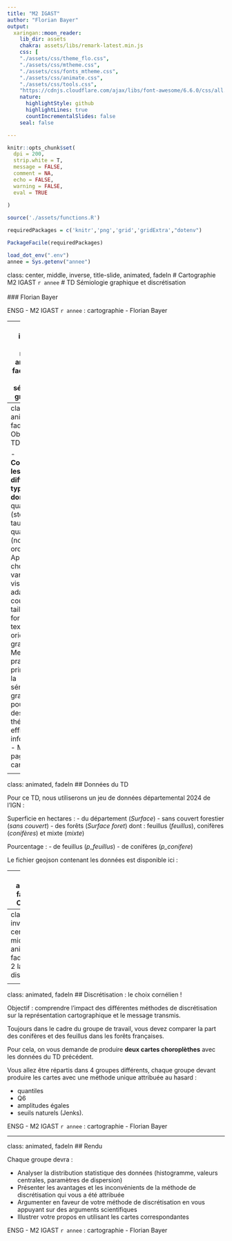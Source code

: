 ```yaml
---
title: "M2 IGAST"
author: "Florian Bayer"
output:
  xaringan::moon_reader:
    lib_dir: assets
    chakra: assets/libs/remark-latest.min.js
    css: [
    "./assets/css/theme_flo.css",
    "./assets/css/mtheme.css",
    "./assets/css/fonts_mtheme.css",
    "./assets/css/animate.css",
    "./assets/css/tools.css",
    "https://cdnjs.cloudflare.com/ajax/libs/font-awesome/6.6.0/css/all.min.css"]
    nature:
      highlightStyle: github
      highlightLines: true
      countIncrementalSlides: false
    seal: false

---
```

```r
knitr::opts_chunk$set(
  dpi = 200,
  strip.white = T,
  message = FALSE,
  comment = NA,
  echo = FALSE,
  warning = FALSE,
  eval = TRUE
  
)
```

```r
source('./assets/functions.R')

requiredPackages = c('knitr','png','grid','gridExtra',"dotenv")

PackageFacile(requiredPackages)

load_dot_env(".env")
annee = Sys.getenv("annee")

```



class: center, middle, inverse, title-slide, animated, fadeIn
# Cartographie M2 IGAST `r annee`
# TD Sémiologie graphique et discrétisation<br /> <br />
### Florian Bayer

<div class="my-footer"><span>ENSG - M2 IGAST `r annee` : cartographie - Florian Bayer</span></div> 


---
class: inverse, center, middle, animated, fadeIn  
# TD 1 la sémiologie graphique

<div class="my-footer-title "></div> 

---
class: animated, fadeIn
## Objectifs du TD 1

- **Comprendre les différents types de données** : quantitatives (stock, taux), qualitatives (nominales, ordinales).
- Apprendre à choisir les variables visuelles adaptées : couleur, taille, valeur, forme, texture, orientation, grain.
- Mettre en pratique les principes de la sémiologie graphique pour créer des cartes thématiques efficaces et informatives.
- Mettre en page une carte

<div class="my-footer"><span>ENSG - M2 IGAST `r annee` : cartographie - Florian Bayer</span></div> 

---
class: animated, fadeIn
## Données du TD

Pour ce TD, nous utiliserons un jeu de données départemental 2024 de l'IGN :

Superficie en hectares :
- du département (*Surface*)
- sans couvert forestier (*sans couvert*)
- des forêts (*Surface foret*) dont : feuillus (*feuillus*), conifères (*conifères*) et mixte (*mixte*)

Pourcentage : 
- de feuillus (*p_feuillus*)
- de conifères (*p_conifere*)
  
Le fichier geojson contenant les données est disponible ici : 


---
class: animated, fadeIn
## Consigne

Dans le cadre d'un groupe de travail du ministère rassemblant des professionnels des métiers de la forêt, vous êtes chargé de produire une carte.

Cette carte illustrera la répartition des forêts et des feuillus dans le rapport. Elle sera imprimée dans un rapport sur l'état des forêts en France métropolitaine. 

- Elle devra montrer à la fois **la surface des forêts** dans chaque département et la **part des feuillus**. 
- Vous pouvez utiliser les outils que vous préférez pour produire vos cartes (Magrit, Qgis, autre).
- Soignez la mise en page et justifiez vos choix de variables visuelles.
- Pour la discrétisation, vous utiliserez la méthode de Jenks en 5 classes en attendant le cours sur la discrétisation.

---
class: inverse, center, middle, animated, fadeIn  
# TD 2 la discrétisation

<div class="my-footer-title "></div> 

---
class: animated, fadeIn
## Discrétisation : le choix cornélien !

Objectif : comprendre l’impact des différentes méthodes de discrétisation sur la représentation cartographique et le message transmis.

Toujours dans le cadre du groupe de travail, vous devez comparer la part des conifères et des feuillus dans les forêts françaises.

Pour cela, on vous demande de produire **deux cartes choroplèthes** avec les données du TD précédent.

Vous allez être répartis dans 4 groupes différents, chaque groupe devant produire les cartes avec une méthode unique attribuée au hasard : 

- quantiles
- Q6
- amplitudes égales
- seuils naturels (Jenks).

<div class="my-footer"><span>ENSG - M2 IGAST `r annee` : cartographie - Florian Bayer</span></div> 

---
class: animated, fadeIn
## Rendu

Chaque groupe devra :

- Analyser la distribution statistique des données (histogramme, valeurs centrales, paramètres de dispersion)
- Présenter les avantages et les inconvénients de la méthode de discrétisation qui vous a été attribuée
- Argumenter en faveur de votre méthode de discrétisation en vous appuyant sur des arguments scientifiques
- Illustrer votre propos en utilisant les cartes correspondantes

<div class="my-footer"><span>ENSG - M2 IGAST `r annee` : cartographie - Florian Bayer</span></div> 



